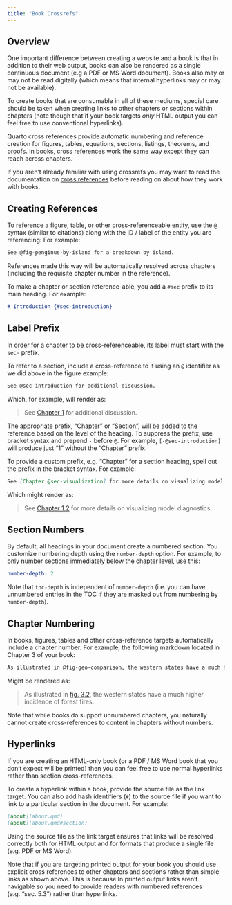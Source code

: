 ```yaml
---
title: "Book Crossrefs"
---
```


## Overview

One important difference between creating a website and a book is that in addition to their web output, books can also be rendered as a single continuous document (e.g a PDF or MS Word document). Books also may or may not be read digitally (which means that internal hyperlinks may or may not be available).

To create books that are consumable in all of these mediums, special care should be taken when creating links to other chapters or sections within chapters (note though that if your book targets *only* HTML output you can feel free to use conventional hyperlinks).

Quarto cross references provide automatic numbering and reference creation for figures, tables, equations, sections, listings, theorems, and proofs. In books, cross references work the same way except they can reach across chapters.

If you aren't already familiar with using crossrefs you may want to read the documentation on [cross references](../authoring/cross-references.qmd) before reading on about how they work with books.

## Creating References

To reference a figure, table, or other cross-referenceable entity, use the `@` syntax (similar to citations) along with the ID / label of the entity you are referencing: For example:

``` markdown
See @fig-penginus-by-island for a breakdown by island.
```

References made this way will be automatically resolved across chapters (including the requisite chapter number in the reference).

To make a chapter or section reference-able, you add a `#sec` prefix to its main heading. For example:

``` markdown
# Introduction {#sec-introduction}
```

::: callout-important
## Label Prefix

In order for a chapter to be cross-referenceable, its label must start with the `sec-` prefix.
:::


To refer to a section, include a cross-reference to it using an `@` identifier as we did above in the figure example:

``` markdown
See @sec-introduction for additional discussion.
```

Which, for example, will render as:

> See [Chapter 1](#) for additional discussion.

The appropriate prefix, "Chapter" or "Section", will be added to the reference based on the level of the heading.
To suppress the prefix, use bracket syntax and prepend `-` before `@`. For example, `[-@sec-introduction]` will produce just "1" without the "Chapter" prefix.

To provide a custom prefix, e.g. "Chapter" for a section heading, spell out the prefix in the bracket syntax. For example:

``` markdown
See [Chapter @sec-visualization] for more details on visualizing model diagnostics.
```

Which might render as:

> See [Chapter 1.2](#) for more details on visualizing model diagnostics.

## Section Numbers

By default, all headings in your document create a numbered section. You customize numbering depth using the `number-depth` option. For example, to only number sections immediately below the chapter level, use this:

``` yaml
number-depth: 2
```

Note that `toc-depth` is independent of `number-depth` (i.e. you can have unnumbered entries in the TOC if they are masked out from numbering by `number-depth`).

## Chapter Numbering

In books, figures, tables and other cross-reference targets automatically include a chapter number. For example, the following markdown located in Chapter 3 of your book:

``` markdown
As illustrated in @fig-geo-comparison, the western states have a much higher incidence of forest fires.
```

Might be rendered as:

> As illustrated in [fig. 3.2](#), the western states have a much higher incidence of forest fires.

Note that while books do support unnumbered chapters, you naturally cannot create cross-references to content in chapters without numbers.

## Hyperlinks

If you are creating an HTML-only book (or a PDF / MS Word book that you don't expect will be printed) then you can feel free to use normal hyperlinks rather than section cross-references.

To create a hyperlink within a book, provide the source file as the link target. You can also add hash identifiers (`#`) to the source file if you want to link to a particular section in the document. For example:

``` markdown
[about](about.qmd)
[about](about.qmd#section)
```

Using the source file as the link target ensures that links will be resolved correctly both for HTML output and for formats that produce a single file (e.g. PDF or MS Word).

Note that if you are targeting printed output for your book you should use explicit cross references to other chapters and sections rather than simple links as shown above. This is because In printed output links aren't navigable so you need to provide readers with numbered references (e.g. "sec. 5.3") rather than hyperlinks.
